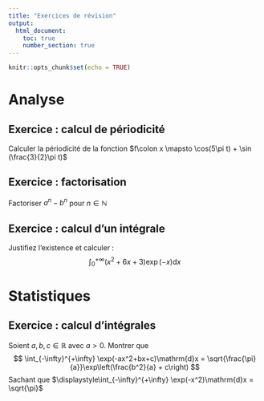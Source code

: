 ```yaml
---
title: "Exercices de révision"
output: 
  html_document:
    toc: true
    number_section: true
---
```


```r
knitr::opts_chunk$set(echo = TRUE)
```

# Analyse
## Exercice : calcul de périodicité

Calculer la périodicité de la fonction $f\colon x \mapsto \cos(5\pi t) + \sin (\frac{3}{2}\pi t)$

## Exercice : factorisation

Factoriser $a^n -b^n$ pour $n\in\mathbb N$

## Exercice : calcul d'un intégrale

Justifiez l'existence et calculer :
$$
\int_{0}^{+\infty} (x^2 +6x +3)\exp(-x)\mathrm{d}x
$$


# Statistiques

## Exercice : calcul d'intégrales
Soient $a,b,c\in\mathbb R$ avec $a>0$. Montrer que 
$$
\int_{-\infty}^{+\infty} \exp(-ax^2+bx+c)\mathrm{d}x = \sqrt{\frac{\pi}{a}}\exp\left(\frac{b^2}{a} + c\right)
$$
Sachant que $\displaystyle\int_{-\infty}^{+\infty} \exp(-x^2)\mathrm{d}x = \sqrt{\pi}$